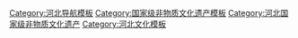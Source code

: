 {{Navbox
|name = 河北国家级非物质文化遗产
|title = 河北[[国家级非物质文化遗产代表性项目名录]]
|titlestyle =
|image =
|style = text-align:left;
|state = {{{state<includeonly>|collapsed</includeonly>}}}
|groupstyle = text-align:center;
| listclass = hlist
|group1 = 民间文学
|list1 = 
* [[孟姜女传说]]<sup>注</sup>
* [[耿村民间故事]]
* [[河间歌诗]]
* [[契丹始祖传说]]
* [[鬼谷子|鬼谷子传说]]
|group2 = 传统音乐
|list2 = 
* [[唢呐艺术]]<sup>注</sup>（[[唐山花吹]]，[[丰宁满族吵子会]]）
* [[河北鼓吹乐]]
* [[冀中笙管乐]]<sup>注</sup>（[[屈家营音乐会]]，[[高洛音乐会]]，[[高桥音乐会]]，[[胜芳音乐会]]，[[雄县古乐]]，[[小冯村音乐会]]，[[张庄音乐会]]，[[军卢村音乐会]]，[[东张务音乐会]]，[[南响口梵呗音乐会]]，[[里东庄音乐老会]]，[[辛安庄民间音乐会]]，[[安新县圈头村音乐会]]，[[东韩村拾幡古乐]]，[[子位吹歌]]）
* [[昌黎民歌]]
* [[锣鼓艺术]]<sup>注</sup>（[[常山战鼓]]）
* [[道教音乐]]<sup>注</sup>（[[广宗太平道乐]]，[[花张蒙道教音乐]]）
|group3 = 传统舞蹈
|list3 = 
* [[秧歌]]<sup>注</sup>（[[昌黎地秧歌]]，[[乐亭地秧歌]]）
* [[井陉拉花]]
* [[龙舞]]<sup>注</sup>（[[易县摆字龙灯]]，[[曲周龙灯]]）
* [[狮舞]]<sup>注</sup>（[[徐水舞狮]]，[[沧县狮舞]]）
* [[鼓舞]]<sup>注</sup>（[[隆尧招子鼓]]）
* [[麒麟舞]]<sup>注</sup>
* [[沧州落子]]
|group4 = 传统戏剧
|list4 = 
* [[晋剧]]<sup>注</sup>
* [[河北梆子]]<sup>注</sup>
* [[豫剧]]<sup>注</sup>（[[桑派]]）
* [[乱弹]]<sup>注</sup>（[[威县乱弹]]，[[南岩乱弹]]）
* [[石家庄丝弦]]
* [[评剧]]<sup>注</sup>
* [[武安平调落子]]
* [[秧歌戏]]<sup>注</sup>（[[隆尧秧歌戏]]，[[定州秧歌戏]]，[[蔚县秧歌]]）
* [[哈哈腔]]
* [[二人台]]<sup>注</sup>
* [[傩戏]]<sup>注</sup>（[[武安傩戏]]）
* [[皮影戏]]<sup>注</sup>（[[唐山皮影戏]]，[[冀南皮影戏]]，[[河间皮影戏]]，[[昌黎皮影戏]]，[[乐亭皮影戏]]）
* [[老调]]（[[保定老调]]，[[安国老调]]）
* [[四股弦]]（[[冀南四股弦]]）
* [[赛戏]]<sup>注</sup>
* [[永年西调]]
* [[坠子戏]]<sup>注</sup>
* [[西路梆子]]
|group5 = 曲艺
|list5 = 
* [[山东大鼓]]<sup>注</sup>（[[梨花大鼓]]）
* [[西河大鼓]]<sup>注</sup>
* [[木板大鼓]]
* [[乐亭大鼓]]
* [[京东大鼓]]<sup>注</sup>
* [[河南坠子]]<sup>注</sup>
|group6 = 传统体育<br>游艺与杂技
|list6 = 
* [[吴桥杂技]]
* [[中幡]]<sup>注</sup>（[[安头屯中幡]]，[[正定高照]]）
* [[沧州武术]]（[[劈挂拳]]，[[燕青拳]]，[[孟村八极拳]]，[[六合拳]]）
* [[太极拳]]<sup>注</sup>（[[杨氏太极拳]]，[[武氏太极拳]]，[[王其和太极拳]]）
* [[梅花拳]]（[[邢台梅花拳]]）
* [[沙河藤牌阵]]
* [[八卦掌]]<sup>注</sup>
* [[形意拳]]<sup>注</sup>
* [[鹰爪翻子拳]]
* [[满族二贵摔跤]]
* [[左各庄杆会]]
* [[苏桥飞叉会]]
* [[戳脚]]
|group7 = 传统美术
|list7 = 
* [[武强木版年画]]
* [[内画]]<sup>注</sup>（[[衡水内画]]）
* [[剪纸]]<sup>注</sup>（[[蔚县剪纸]]，[[丰宁满族剪纸]]）
* [[曲阳石雕]]
* [[泥塑]]<sup>注</sup>（[[玉田泥塑]]）
* [[草编]]<sup>注</sup>（[[大名草编]]）
* [[柳编]]<sup>注</sup>（[[广宗柳编]]，[[固安柳编]]）
* [[彩扎]]<sup>注</sup>（[[秸秆扎刻]]，[[彩布拧台]]）
* [[京绣]]<sup>注</sup>
* [[布糊画]]
* [[水陆画]]
|group8 = 传统技艺
|list8 = 
* [[磁州窑烧制技艺]]
* [[生铁冶铸技艺]]<sup>注</sup>（[[干模铸造技艺]]）
* [[景泰藍|景泰蓝制作技艺]]<sup>注</sup>
* [[烟火爆竹制作技艺]]<sup>注</sup>（[[南张井老虎火]]）
* [[定瓷烧制技艺]]
* [[传统棉纺织技艺]]<sup>注</sup>（[[威县土布纺织技艺]]）
* [[花丝镶嵌制作技艺]]<sup>注</sup>
* [[砚台制作技艺]]<sup>注</sup>（[[易水砚制作技艺]]）
* [[蒸餾酒|蒸馏酒传统酿造技艺]]<sup>注</sup>（[[老白乾|衡水老白干传统酿造技艺]]，[[山庄老酒传统酿造技艺]]，[[板城烧锅酒传统五甑酿造技艺]]）
* [[衡水法帖雕版拓印技艺]]
* [[直隶官府菜烹饪技艺]]
* [[邢窑陶瓷烧制技艺]]
|group9 = 传统医药
|list9 = 
* [[中医诊疗法]]<sup>注</sup>（[[中医络病诊疗方法]]，[[脏腑推拿疗法]]）
* [[中医传统制剂方法]]<sup>注</sup>（[[金牛眼药制作技艺]]）
|group10 = 民俗
|list10 = 
* [[太昊伏羲祭典]]<sup>注</sup>（[[新乐伏羲祭典]]）
* [[女娲祭典]]<sup>注</sup>
* [[社火|民间社火]]<sup>注</sup>（[[桃林坪花脸社火]]，[[永年抬花桌]]）
* [[药市习俗]]<sup>注</sup>（[[安国药市]]）
* [[元宵节]]<sup>注</sup>（[[蔚县拜灯山习俗]]，[[抡花]]）
* [[灯会]]<sup>注</sup>（[[苇子灯阵]]，[[胜芳灯会]]）
* [[民间信俗]]<sup>注</sup>（[[千童信子节]]）
* [[抬阁]]<sup>注</sup>（[[芯子]]、[[铁枝]]、[[飘色]]）（[[葛渔城重阁会]]，[[宽城背杆]]，[[隆尧县泽畔抬阁]]）
|belowstyle= text-align:left;
|below = 
*上标“注”的项目为多省区市联合申报。
参见：[[河北非物质文化遗产代表性项目名录]]
}}<noinclude>
[[Category:河北导航模板]]
[[Category:国家级非物质文化遗产模板]]
[[Category:河北国家级非物质文化遗产]]
[[Category:河北文化模板]]
</noinclude>